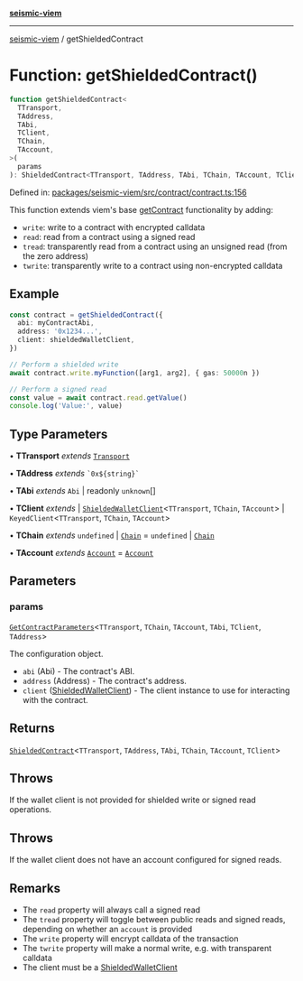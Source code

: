 [**seismic-viem**](/seismic-viem/README.mdx)

---

[seismic-viem](/seismic-viem/globals.mdx) / getShieldedContract

# Function: getShieldedContract()

```ts
function getShieldedContract<
  TTransport,
  TAddress,
  TAbi,
  TClient,
  TChain,
  TAccount,
>(
  params
): ShieldedContract<TTransport, TAddress, TAbi, TChain, TAccount, TClient>
```

Defined in: [packages/seismic-viem/src/contract/contract.ts:156](https://github.com/SeismicSystems/seismic-client/blob/658575a2378fa3042cad6a13bb56490931591f61/packages/seismic-viem/src/contract/contract.ts#L156)

This function extends viem's base [getContract](https://viem.sh/docs/contract/getContract.html) functionality by adding:

- `write`: write to a contract with encrypted calldata
- `read`: read from a contract using a signed read
- `tread`: transparently read from a contract using an unsigned read (from the zero address)
- `twrite`: transparently write to a contract using non-encrypted calldata

## Example

```typescript
const contract = getShieldedContract({
  abi: myContractAbi,
  address: '0x1234...',
  client: shieldedWalletClient,
})

// Perform a shielded write
await contract.write.myFunction([arg1, arg2], { gas: 50000n })

// Perform a signed read
const value = await contract.read.getValue()
console.log('Value:', value)
```

## Type Parameters

• **TTransport** _extends_ [`Transport`](https://github.com/wevm/viem)

• **TAddress** _extends_ `` `0x${string}` ``

• **TAbi** _extends_ `Abi` \| readonly `unknown`[]

• **TClient** _extends_
\| [`ShieldedWalletClient`](/seismic-viem/type-aliases/ShieldedWalletClient.mdx)\<`TTransport`, `TChain`, `TAccount`\>
\| `KeyedClient`\<`TTransport`, `TChain`, `TAccount`\>

• **TChain** _extends_ `undefined` \| [`Chain`](https://github.com/wevm/viem) = `undefined` \| [`Chain`](https://github.com/wevm/viem)

• **TAccount** _extends_ [`Account`](https://github.com/wevm/viem) = [`Account`](https://github.com/wevm/viem)

## Parameters

### params

[`GetContractParameters`](https://github.com/wevm/viem)\<`TTransport`, `TChain`, `TAccount`, `TAbi`, `TClient`, `TAddress`\>

The configuration object.

- `abi` (Abi) - The contract's ABI.
- `address` (Address) - The contract's address.
- `client` ([ShieldedWalletClient](/seismic-viem/type-aliases/ShieldedWalletClient.mdx)) - The client instance to use for interacting with the contract.

## Returns

[`ShieldedContract`](/seismic-viem/type-aliases/ShieldedContract.mdx)\<`TTransport`, `TAddress`, `TAbi`, `TChain`, `TAccount`, `TClient`\>

## Throws

If the wallet client is not provided for shielded write or signed read operations.

## Throws

If the wallet client does not have an account configured for signed reads.

## Remarks

- The `read` property will always call a signed read
- The `tread` property will toggle between public reads and signed reads, depending on whether an `account` is provided
- The `write` property will encrypt calldata of the transaction
- The `twrite` property will make a normal write, e.g. with transparent calldata
- The client must be a [ShieldedWalletClient](/seismic-viem/type-aliases/ShieldedWalletClient.mdx)
